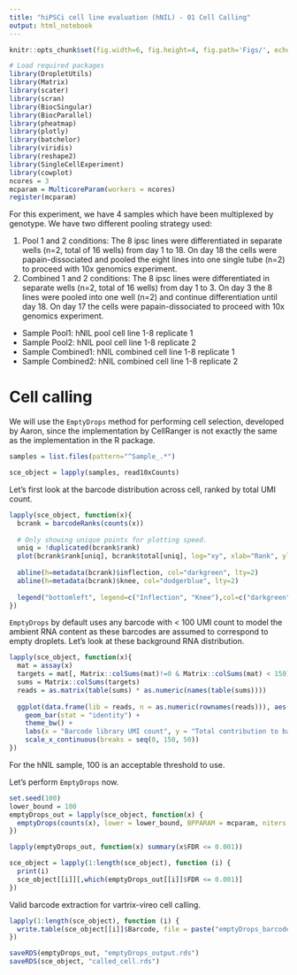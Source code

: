```yaml
---
title: "hiPSCi cell line evaluation (hNIL) - 01 Cell Calling"
output: html_notebook
---
```


```r
knitr::opts_chunk$set(fig.width=6, fig.height=4, fig.path='Figs/', echo=FALSE, warning=FALSE, message=FALSE)
```

```r
# Load required packages
library(DropletUtils)
library(Matrix)
library(scater) 
library(scran)
library(BiocSingular)
library(BiocParallel)
library(pheatmap)
library(plotly)
library(batchelor)
library(viridis)
library(reshape2)
library(SingleCellExperiment)
library(cowplot)
ncores = 3
mcparam = MulticoreParam(workers = ncores)
register(mcparam)
```

For this experiment, we have 4 samples which have been multiplexed by genotype. We have two different pooling strategy used:

 1. Pool 1 and 2 conditions: The 8 ipsc lines were differentiated in separate wells (n=2, total of 16 wells) from day 1 to 18. On day 18 the cells were papain-dissociated and pooled the eight lines into one single tube (n=2) to proceed with 10x genomics experiment.
 2. Combined 1 and 2 conditions: The 8 ipsc lines were differentiated in separate wells (n=2, total of 16 wells) from day 1 to 3.  On day 3 the 8 lines were pooled into one well (n=2) and continue differentiation until day 18.  On day 17 the cells were papain-dissociated to proceed with 10x genomics experiment.

- Sample Pool1: hNIL pool cell line 1-8 replicate 1
- Sample Pool2: hNIL pool cell line 1-8 replicate 2
- Sample Combined1: hNIL combined cell line 1-8 replicate 1
- Sample Combined2: hNIL combined cell line 1-8 replicate 2

# Cell calling

We will use the `EmptyDrops` method for performing cell selection, developed by Aaron, since the implementation by CellRanger is not exactly the same as the implementation in the R package.

```r
samples = list.files(pattern="^Sample_.*")

sce_object = lapply(samples, read10xCounts)
```

Let's first look at the barcode distribution across cell, ranked by total UMI count.

```r
lapply(sce_object, function(x){
  bcrank = barcodeRanks(counts(x))
  
  # Only showing unique points for plotting speed.
  uniq = !duplicated(bcrank$rank)
  plot(bcrank$rank[uniq], bcrank$total[uniq], log="xy", xlab="Rank", ylab="Total UMI count", cex.lab=1.2)
  
  abline(h=metadata(bcrank)$inflection, col="darkgreen", lty=2)
  abline(h=metadata(bcrank)$knee, col="dodgerblue", lty=2)
  
  legend("bottomleft", legend=c("Inflection", "Knee"),col=c("darkgreen", "dodgerblue"), lty=2, cex=1.2)
})
```

`EmptyDrops` by default uses any barcode with < 100 UMI count to model the ambient RNA content as these barcodes are assumed to correspond to empty droplets. Let's look at these background RNA distribution.

```r
lapply(sce_object, function(x){
  mat = assay(x)
  targets = mat[, Matrix::colSums(mat)!=0 & Matrix::colSums(mat) < 150]
  sums = Matrix::colSums(targets)
  reads = as.matrix(table(sums) * as.numeric(names(table(sums))))
  
  ggplot(data.frame(lib = reads, n = as.numeric(rownames(reads))), aes(x = n, y= lib)) +
    geom_bar(stat = "identity") +
    theme_bw() +
    labs(x = "Barcode library UMI count", y = "Total contribution to background vector") +
    scale_x_continuous(breaks = seq(0, 150, 50))
})
```

For the hNIL sample, 100 is an acceptable threshold to use. 

Let's perform `EmptyDrops` now.

```r
set.seed(100)
lower_bound = 100
emptyDrops_out = lapply(sce_object, function(x) {
  emptyDrops(counts(x), lower = lower_bound, BPPARAM = mcparam, niters = 10000)
})
```

```r
lapply(emptyDrops_out, function(x) summary(x$FDR <= 0.001))
```

```r
sce_object = lapply(1:length(sce_object), function (i) {
  print(i)
  sce_object[[i]][,which(emptyDrops_out[[i]]$FDR <= 0.001)]
})
```

Valid barcode extraction for vartrix-vireo cell calling.

```r
lapply(1:length(sce_object), function (i) {
  write.table(sce_object[[i]]$Barcode, file = paste("emptyDrops_barcode_", sce_object[[i]]$Sample[1], "_vartrix.txt", sep=""), quote=FALSE, row.names = FALSE, col.names = FALSE)
})
```


```r
saveRDS(emptyDrops_out, "emptyDrops_output.rds")
saveRDS(sce_object, "called_cell.rds")
```
